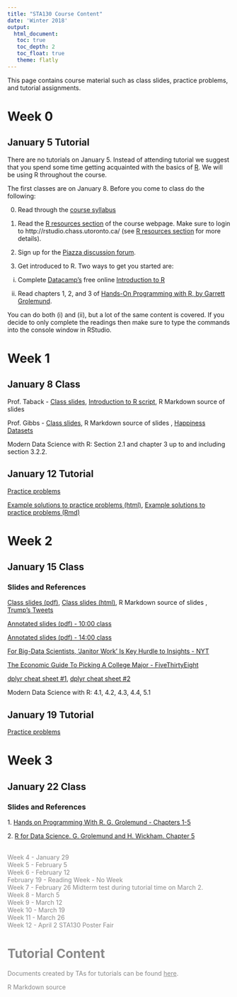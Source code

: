 ```yaml
---
title: "STA130 Course Content"
date: 'Winter 2018'
output: 
  html_document:
   toc: true
   toc_depth: 2
   toc_float: true 
   theme: flatly
---
```


This page contains course material such as class slides, practice problems, and tutorial assignments.



# Week 0

## January 5 Tutorial

There are no tutorials on January 5.  Instead of attending tutorial we suggest that you spend some time getting acquainted with the basics of [R](https://www.r-project.org).  We will be using R throughout the course.

The first classes are on January 8.  Before you come to class do the following:

0. Read through the [course syllabus](STA130syllabus2018S.html)

1. Read the [R resources section](R_resources.html) of the course webpage.  Make sure to login to http://rstudio.chass.utoronto.ca/ (see [R resources section](R_resources.html) for more details).

2. Sign up for the [Piazza discussion forum](https://piazza.com/utoronto.ca/winter2018/sta130h1/home).

3. Get introduced to R.  Two ways to get you started are:

(i) Complete [Datacamp's](https://www.datacamp.com) free online [Introduction to R](https://www.datacamp.com/courses/free-introduction-to-r)

(ii)  Read chapters 1, 2, and 3 of [Hands-On Programming with R, by Garrett Grolemund](https://d1b10bmlvqabco.cloudfront.net/attach/ighbo26t3ua52t/igp9099yy4v10/igz7vp4w5su9/OReilly_HandsOn_Programming_with_R_2014.pdf).  

You can do both (i) and (ii), but a lot of the same content is covered. If you decide to only complete the readings then make sure to type the commands into the console window in RStudio.    

# Week 1

## January 8 Class

Prof. Taback - [Class slides](week1/STA130H1_Class1_NT.pdf),  [Introduction to R script](https://raw.githubusercontent.com/ntaback/UofT_STA130/master/week1/introduction_to_R.R), R Markdown source of slides <a href="https://raw.githubusercontent.com/ntaback/UofT_STA130/master/week1/lect1_sta130_nt.Rmd">
<i class="fa fa-github" aria-hidden="true"></i>
</a>


Prof. Gibbs - [Class slides](week1/introtoggplot.pdf), R Markdown source of slides <a href="https://raw.githubusercontent.com/ntaback/UofT_STA130/master/week1/introtogglot.Rmd">
<i class="fa fa-github" aria-hidden="true"></i>
</a>, [Happiness Datasets](https://github.com/ntaback/UofT_STA130/tree/master/week1)

<i class="fa fa-book" aria-hidden="true"></i> Modern Data Science with R: Section 2.1 and chapter 3 up to and including section 3.2.2.

## January 12 Tutorial

[Practice problems](week1/Week1PracticeProblems-student.html)

[Example solutions to practice problems (html)](week1/Week1PracticeProblems-solutions.html), [Example solutions to practice problems (Rmd)](week1/Week1PracticeProblems-solutions.Rmd)

# Week 2

## January 15 Class

### Slides and References

[Class slides (pdf)](week2/STA130_Class 2_NT.pdf), [Class slides (html)](week2/lect2_sta130_nt-ver1.html), R Markdown source of slides <a href="https://raw.githubusercontent.com/ntaback/UofT_STA130/master/week2/lect2_sta130_nt-ver1.Rmd">
<i class="fa fa-github" aria-hidden="true"></i></a>, [Trump's Tweets](https://raw.githubusercontent.com/ntaback/UofT_STA130/master/week2/trumptweets.csv)

[Annotated slides (pdf) - 10:00 class](week2/STA130_Class 2_NT_10.pdf)

[Annotated slides (pdf) - 14:00 class](week2/STA130_Class 2_2pm.pdf)

[For Big-Data Scientists, ‘Janitor Work’ Is Key Hurdle to Insights - NYT](https://nyti.ms/2jNUfHo)

[The Economic Guide To Picking A College Major - FiveThirtyEight](https://fivethirtyeight.com/features/the-economic-guide-to-picking-a-college-major/)

[dplyr cheat sheet #1](data-transformation.pdf), [dplyr cheat sheet #2](https://www.rstudio.com/wp-content/uploads/2015/02/data-wrangling-cheatsheet.pdf)

<i class="fa fa-book" aria-hidden="true"></i> Modern Data Science with R: 4.1, 4.2, 4.3, 4.4, 5.1

## January 19 Tutorial

[Practice problems](week2/Week2PracticeProblems-student.html)

# Week 3

## January 22 Class

### Slides and References

<i class="fa fa-book" aria-hidden="true"></i> 
1. [Hands on Programming With R. G. Grolemund - Chapters 1-5](https://d1b10bmlvqabco.cloudfront.net/attach/ighbo26t3ua52t/igp9099yy4v10/igz7vp4w5su9/OReilly_HandsOn_Programming_with_R_2014.pdf)

<i class="fa fa-book" aria-hidden="true"></i> 
2. [R for Data Science. G. Grolemund and H. Wickham. Chapter 5](http://r4ds.had.co.nz/transform.html)

<br>
<html>
<span style="opacity: 0.5;">
Week 4 - January 29 <br>
Week 5 - February 5 <br>
Week 6 - February 12 <br>
February 19 - Reading Week - No Week <br>
Week 7 - February 26 Midterm test during tutorial time on March 2. <br>
Week 8 - March 5 <br>
Week 9 - March 12 <br>
Week 10 - March 19 <br>
Week 11 - March 26 <br>
Week 12 - April 2 STA130 Poster Fair 
</html>

# Tutorial Content

Documents created by TAs for tutorials can be found [here](https://drive.google.com/open?id=1ip3MLIWDOe-pKs2Qs4FBzhbSoNcbhRiY).

R Markdown source <a href="https://raw.githubusercontent.com/ntaback/UofT_STA130/master/course_content.Rmd">
<i class="fa fa-github fa-2x" aria-hidden="true"></i>
</a>

